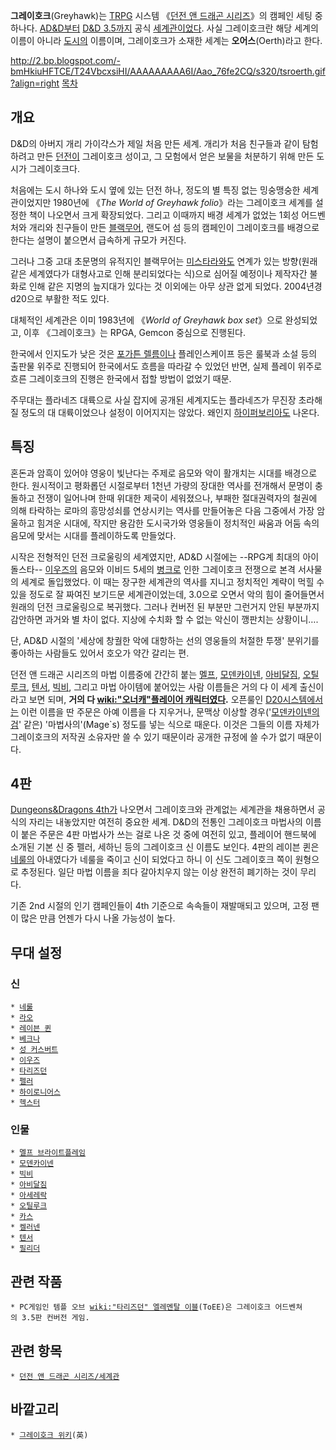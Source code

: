'''그레이호크'''(Greyhawk)는 [[TRPG]] 시스템 《[[던전 앤 드래곤 시리즈]]》의 캠페인 세팅 중 하나다. [[AD&D]]부터 [[D&D 3.5]]까지 공식 [[세계관]]이었다. 사실 그레이호크란 해당 세계의 이름이 아니라 [[도시]]의 이름이며, 그레이호크가 소재한 세계는 '''오어스'''(Oerth)라고 한다.

http://2.bp.blogspot.com/-bmHkiuHFTCE/T24VbcxsiHI/AAAAAAAAA6I/Aao_76fe2CQ/s320/tsroerth.gif?align=right [[목차]]

== 개요 ==
D&D의 아버지 개리 가이갹스가 제일 처음 만든 세계. 개리가 처음 친구들과 같이 탐험하려고 만든 [[던전]]이 그레이호크 성이고, 그 모험에서 얻은 보물을 처분하기 위해 만든 도시가 그레이호크다. 

처음에는 도시 하나와 도시 옆에 있는 던전 하나, 정도의 별 특징 없는 밍숭맹숭한 세계관이었지만 1980년에 《''The World of Greyhawk folio''》라는 그레이호크 세계를 설정한 책이 나오면서 크게 확장되었다. 그리고 이때까지 배경 세계가 없었는 1회성 어드벤처와 개리와 친구들이 만든 [[블랙무어]], 랜도어 섬 등의 캠페인이 그레이호크를 배경으로 한다는 설명이 붙으면서 급속하게 규모가 커진다.

그러나 그중 고대 초문명의 유적지인 블랙무어는 [[미스타라]]와도 연계가 있는 방향(원래 같은 세계였다가 대형사고로 인해 분리되었다는 식)으로 심어질 예정이나 제작자간 불화로 인해 같은 지명의 늪지대가 있다는 것 이외에는 아무 상관 없게 되었다. 2004년경 d20으로 부활한 적도 있다.

대체적인 세계관은 이미 1983년에 《''World of Greyhawk box set''》으로 완성되었고, 이후 《그레이호크》는 RPGA, Gemcon 중심으로 진행된다. 

한국에서 인지도가 낮은 것은 [[포가튼 렐름]]이나 플레인스케이프 등은 룰북과 소설 등의 출판물 위주로 진행되어 한국에서도 흐름을 따라갈 수 있었던 반면, 실제 플레이 위주로 흐른 그레이호크의 진행은 한국에서 접할 방법이 없었기 때문.

주무대는 플라네즈 대륙으로 사실 잡지에 공개된 세계지도는 플라네즈가 무진장 초라해질 정도의 대 대륙이었으나 설정이 이어지지는 않았다. 왜인지 [[하이퍼보리아]]도 나온다.

== 특징 ==
혼돈과 암흑이 있어야 영웅이 빛난다는 주제로 음모와 악이 활개치는 시대를 배경으로 한다. 원시적이고 평화롭던 시절로부터 1천년 가량의 장대한 역사를 전개해서 문명이 충돌하고 전쟁이 일어나며 한때 위대한 제국이 세워졌으나, 부패한 절대권력자의 철권에 의해 타락하는 로마의 흥망성쇠를 연상시키는 역사를 만들어놓은 다음 그중에서 가장 암울하고 힘겨운 시대에, 작지만 용감한 도시국가와 영웅들이 정치적인 싸움과 어둠 속의 음모에 맞서는 시대를 플레이하도록 만들었다.

시작은 전형적인 던전 크로울링의 세계였지만, AD&D 시절에는 --RPG계 최대의 아이돌스타-- [[이우즈]]의 음모와 이비드 5세의 [[병크]]로 인한 그레이호크 전쟁으로 본격 서사물의 세계로 돌입했었다. 이 때는 장구한 세계관의 역사를 지니고 정치적인 계략이 먹힐 수 있을 정도로 잘 짜여진 보기드문 세계관이었는데, 3.0으로 오면서 악의 힘이 줄어들면서 원래의 던전 크로울링으로 복귀했다. 그러나 컨버전 된 부분만 그런거지 안된 부분까지 감안하면 과거와 별 차이 없다. 지상에 수치화 할 수 없는 악신이 깽판치는 상황이니….

단, AD&D 시절의 '세상에 창궐한 악에 대항하는 선의 영웅들의 처절한 투쟁' 분위기를 좋아하는 사람들도 있어서 호오가 약간 갈리는 편.

던전 앤 드래곤 시리즈의 마법 이름중에 간간히 붙는 [[멜프]], [[모덴카이넨]], [[아비달짐]], [[오틸루크]], [[텐서]], [[빅비]], 그리고 마법 아이템에 붙어있는 사람 이름들은 거의 다 이 세계 출신이라고 보면 되며, '''거의 다 [[wiki:"오너캐"플레이어 캐릭터]]였다.''' 오픈룰인 [[D20]]시스템에서는 이런 이름을 딴 주문은 아예 이름을 다 지우거나, 문맥상 이상할 경우('[[모덴카이넨의 검]]' 같은) '마법사의'(Mage`s) 정도를 넣는 식으로 때운다. 이것은 그들의 이름 자체가 그레이호크의 저작권 소유자만 쓸 수 있기 때문이라 공개한 규정에 쓸 수가 없기 때문이다.

== 4판 ==
[[Dungeons&Dragons 4th]]가 나오면서 그레이호크와 관계없는 세계관을 채용하면서 공식의 자리는 내놓았지만 여전히 중요한 세계. D&D의 전통인 그레이호크 마법사의 이름이 붙은 주문은 4판 마법사가 쓰는 걸로 나온 것 중에 여전히 있고, 플레이어 핸드북에 소개된 기본 신 중 펠러, 세하닌 등의 그레이호크 신 이름도 보인다. 4판의 레이븐 퀸은 [[네룰]]의 아내였다가 네룰을 죽이고 신이 되었다고 하니 이 신도 그레이호크 쪽이 원형으로 추정된다. 일단 마법 이름을 죄다 갈아치우지 않는 이상 완전히 폐기하는 것이 무리다.

기존 2nd 시절의 인기 캠페인들이 4th 기준으로 속속들이 재발매되고 있으며, 고정 팬이 많은 만큼 언젠가 다시 나올 가능성이 높다.

== 무대 설정 ==
=== 신 ===
 * [[네룰]]
 * [[라오]]
 * [[레이븐 퀸]]
 * [[베크나]]
 * [[성 커스버트]]
 * [[이우즈]]
 * [[타리즈던]]
 * [[펠러]]
 * [[하이로니어스]]
 * [[헥스터]]

=== 인물 ===
 * [[멜프 브라이트플레임]]
 * [[모덴카이넨]]
 * [[빅비]]
 * [[아비달짐]]
 * [[아세레락]]
 * [[오틸루크]]
 * [[카스]]
 * [[켈러넨]]
 * [[텐서]]
 * [[필리더]]

== 관련 작품 == 
 * PC게임인 템플 오브 [[wiki:"타리즈던" 엘레멘탈 이블]](ToEE)은 그레이호크 어드벤쳐의 3.5판 컨버전 게임. 

== 관련 항목 ==
 * [[던전 앤 드래곤 시리즈/세계관]]

== 바깥고리 ==
 * [http://www.canonfire.com/wiki/index.php?title=Main_Page 그레이호크 위키](英)
